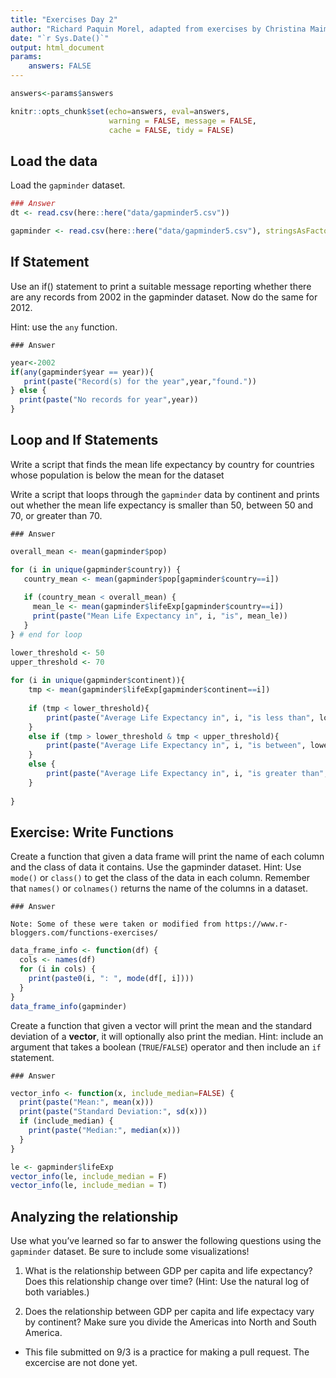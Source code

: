 ```yaml
---
title: "Exercises Day 2"
author: "Richard Paquin Morel, adapted from exercises by Christina Maimone"
date: "`r Sys.Date()`"
output: html_document
params:
    answers: FALSE
---
```



```r
answers<-params$answers
```

```r
knitr::opts_chunk$set(echo=answers, eval=answers,
                      warning = FALSE, message = FALSE,
                      cache = FALSE, tidy = FALSE)
```

## Load the data

Load the `gapminder` dataset.

```r
### Answer
dt <- read.csv(here::here("data/gapminder5.csv"))
```

```r
gapminder <- read.csv(here::here("data/gapminder5.csv"), stringsAsFactors=FALSE)
```


## If Statement

Use an if() statement to print a suitable message reporting whether there are any records from 2002 in the gapminder dataset. Now do the same for 2012.

Hint: use the `any` function.

```asis
### Answer
```

```r
year<-2002
if(any(gapminder$year == year)){
   print(paste("Record(s) for the year",year,"found."))
} else {
  print(paste("No records for year",year))
}
```


## Loop and If Statements

Write a script that finds the mean life expectancy by country for countries whose population is below the mean for the dataset

Write a script that loops through the `gapminder` data by continent and prints out whether the mean life expectancy is smaller than 50, between 50 and 70, or greater than 70.

```asis
### Answer
```

```r
overall_mean <- mean(gapminder$pop)

for (i in unique(gapminder$country)) {
   country_mean <- mean(gapminder$pop[gapminder$country==i])
   
   if (country_mean < overall_mean) {
     mean_le <- mean(gapminder$lifeExp[gapminder$country==i])
     print(paste("Mean Life Expectancy in", i, "is", mean_le))
   } 
} # end for loop
```

```r
lower_threshold <- 50
upper_threshold <- 70
 
for (i in unique(gapminder$continent)){
    tmp <- mean(gapminder$lifeExp[gapminder$continent==i])
    
    if (tmp < lower_threshold){
        print(paste("Average Life Expectancy in", i, "is less than", lower_threshold))
    }
    else if (tmp > lower_threshold & tmp < upper_threshold){
        print(paste("Average Life Expectancy in", i, "is between", lower_threshold, "and", upper_threshold))
    }
    else {
        print(paste("Average Life Expectancy in", i, "is greater than", upper_threshold))
    }
   
}
```


## Exercise: Write Functions

Create a function that given a data frame will print the name of each column and the class of data it contains. Use the gapminder dataset.  Hint: Use `mode()` or `class()` to get the class of the data in each column. Remember that `names()` or `colnames()` returns the name of the columns in a dataset.

```asis
### Answer

Note: Some of these were taken or modified from https://www.r-bloggers.com/functions-exercises/
```

```r
data_frame_info <- function(df) {
  cols <- names(df)
  for (i in cols) {
    print(paste0(i, ": ", mode(df[, i])))
  }
}
data_frame_info(gapminder)
```

Create a function that given a vector will print the mean and the standard deviation of a **vector**, it will optionally also print the median. Hint: include an argument that takes a boolean (`TRUE`/`FALSE`) operator and then include an `if` statement.

```asis
### Answer

```

```r
vector_info <- function(x, include_median=FALSE) {
  print(paste("Mean:", mean(x)))
  print(paste("Standard Deviation:", sd(x)))
  if (include_median) {
    print(paste("Median:", median(x)))
  }
}

le <- gapminder$lifeExp
vector_info(le, include_median = F)
vector_info(le, include_median = T)
```

## Analyzing the relationship 

Use what you've learned so far to answer the following questions using the `gapminder` dataset. Be sure to include some visualizations!

1. What is the relationship between GDP per capita and life expectancy? Does this relationship change over time? (Hint: Use the natural log of both variables.)

2. Does the relationship between GDP per capita and life expectacy vary by continent? Make sure you divide the Americas into North and South America.

- This file submitted on 9/3 is a practice for making a pull request. The excercise are not done yet.